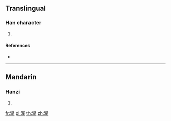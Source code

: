 ==Translingual==

===Han character===
{{Han char|rn=85|rad=水|as=07|sn=10|four=37114|canj=ESHU}}

# {{defn|Han|sort=水07}}

====References====
* {{Han ref|kx=0623.200|dkj=17457|dj=1021.090|hdz=31636.010|uh=6D58|ud=27992|bh=D24C|bd=53836}}

----

==Mandarin==

===Hanzi===
{{cmn-hanzi|pin=[[wěi]] ([[wei3]])|wg=wei<sup>3</sup>}}

# {{defn|lang=cmn|sort=水07}}

[[fr:浘]]
[[pl:浘]]
[[th:浘]]
[[zh:浘]]